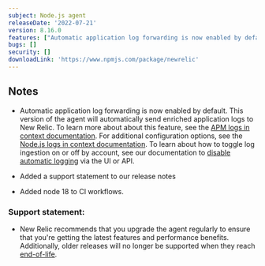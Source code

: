 ```yaml
---
subject: Node.js agent
releaseDate: '2022-07-21'
version: 8.16.0
features: ["Automatic application log forwarding is now enabled by default.","Add a support statement to our release notes."]
bugs: []
security: []
downloadLink: 'https://www.npmjs.com/package/newrelic'
---
```


## Notes

* Automatic application log forwarding is now enabled by default. This version of the agent will automatically send enriched application logs to New Relic. To learn more about about this feature, see the [APM logs in context documentation](https://docs.newrelic.com/docs/apm/new-relic-apm/getting-started/get-started-logs-context/). For additional configuration options, see the [Node.js logs in context documentation](https://docs.newrelic.com/docs/logs/logs-context/configure-logs-context-nodejs). To learn about how to toggle log ingestion on or off by account, see our documentation to [disable automatic logging](https://docs.newrelic.com/docs/logs/logs-context/disable-automatic-logging) via the UI or API.

* Added a support statement to our release notes

* Added node 18 to CI workflows.


### Support statement:

* New Relic recommends that you upgrade the agent regularly to ensure that you're getting the latest features and performance benefits. Additionally, older releases will no longer be supported when they reach [end-of-life](/docs/using-new-relic/cross-product-functions/install-configure/notification-changes-new-relic-saas-features-distributed-software).
